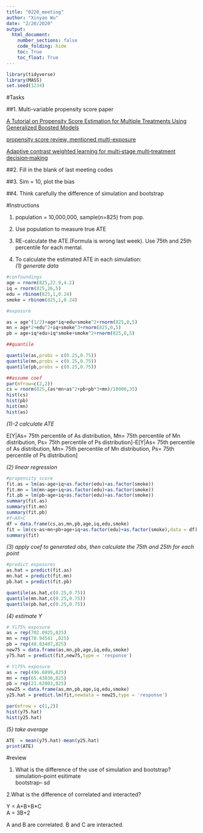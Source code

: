 ```yaml
---
title: "0220_meeting"
author: "Xinyao Wu"
date: "2/20/2020"
output: 
  html_document:
    number_sections: false
    code_folding: hide
    toc: True
    toc_float: True
---
```

```r
library(tidyverse)
library(MASS)
set.seed(1234)
```


#Tasks

##1. Multi-variable propensity score paper

[A Tutorial on Propensity Score Estimation for Multiple Treatments Using Generalized Boosted Models](https://www.ncbi.nlm.nih.gov/pmc/articles/PMC3710547/)

[propensity score review, mentioned multi-exposure](http://citeseerx.ist.psu.edu/viewdoc/download;jsessionid=F25259B79B97955D0C16BD7529683CCE?doi=10.1.1.128.8840&rep=rep1&type=pdf)

[Adaptive contrast weighted learning for multi‐stage multi‐treatment decision‐making](https://onlinelibrary.wiley.com/doi/epdf/10.1111/biom.12539)

##2. Fill in the blank of last meeting codes\

##3. Sim = 10, plot the bias\


##4. Think carefully the difference of simulation and bootstrap

#Instructions

1. population = 10,000,000, sample(n=825) from pop.\


2. Use population to measure true ATE


3. RE-calculate the ATE.(Formula is wrong last week). Use 75th and 25th percentile for each mental.

4. To calculate the estimated ATE in each simulation:\
   *(1) generate data*
   
```r
#confoundings
age = rnorm(825,22.9,4.2)
iq = rnorm(825,26,5)
edu = rbinom(825,1,0.24)
smoke = rbinom(825,1,0.24)

#exposure

as = age^(1/2)+age*iq+edu+smoke^2+rnorm(825,0,5)
mn = age*2+edu^2+iq+smoke^3+rnorm(825,0,5)
pb = age+iq*edu+iq*smoke+smoke^2+rnorm(825,0,5)

##quantile

quantile(as,probs = c(0.25,0.75))
quantile(mn,probs = c(0.25,0.75))
quantile(pb,probs = c(0.25,0.75))

##assume coef
par(mfrow=c(2,2))
cs = rnorm(825,(as*mn+as^2+pb+pb*3+mn)/10000,35)
hist(cs)
hist(pb)
hist(mn)
hist(as)
```
 *(1)-2 calculate ATE*
 

E[Y|As= 75th percentile of As distribution, Mn= 75th percentile of Mn distribution, Ps= 75th percentile of Ps distribution]-E[Y|As= 75th percentile of As distribution, Mn= 75th percentile of Mn distribution, Ps= 75th percentile of Ps distribution]


   *(2) linear regression*
```r
#propensity score
fit.as = lm(as~age+iq+as.factor(edu)+as.factor(smoke))
fit.mn = lm(mn~age+iq+as.factor(edu)+as.factor(smoke))
fit.pb = lm(pb~age+iq+as.factor(edu)+as.factor(smoke))
summary(fit.as)
summary(fit.mn)
summary(fit.pb)
#Y~AX+C
df = data.frame(cs,as,mn,pb,age,iq,edu,smoke)
fit = lm(cs~as+mn+pb+age+iq+as.factor(edu)+as.factor(smoke),data = df)
summary(fit)
```

*(3) apply coef to generated obs, then calculate the 75th and 25th for each point*\
   
```r
#predict exposures
as.hat = predict(fit.as)
mn.hat = predict(fit.mn)
pb.hat = predict(fit.pb)

quantile(as.hat,c(0.25,0.75))
quantile(mn.hat,c(0.25,0.75))
quantile(pb.hat,c(0.25,0.75))
```
   
   *(4) estimate Y*
```r
# Y|75% exposure
as = rep(702.0925,825)
mn = rep(78.94541 ,825)
pb = rep(48.83487,825)
new75 = data.frame(as,mn,pb,age,iq,edu,smoke)
y75.hat = predict(fit,new75,type = 'response')

# Y|75% exposure
as = rep(496.6899,825)
mn = rep(65.43030,825)
pb = rep(21.62003,825)
new25 = data.frame(as,mn,pb,age,iq,edu,smoke)
y25.hat = predict.lm(fit,newdata = new25,type = 'response')

par(mfrow = c(1,2))
hist(y75.hat)
hist(y25.hat)
```
   
   
   *(5) take average*\
   
```r
ATE  = mean(y75.hat)-mean(y25.hat)
print(ATE)
```
   



#review

1. What is the difference of the use of simulation and bootstrap? \
simulation--point esitimate\
bootstrap-- sd 

2.What is the difference of correlated and interacted? \

Y = A+B+B*C \
A = 3B+2 \

A and B are correlated. B and C are interacted.









